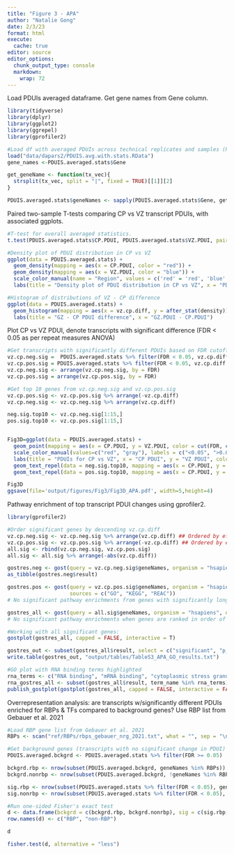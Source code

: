 ```yaml
---
title: "Figure 3 - APA"
author: "Natalie Gong"
date: 2/3/23
format: html
execute:
  cache: true
editor: source
editor_options:
  chunk_output_type: console
  markdown: 
    wrap: 72
---
```




Load PDUIs averaged dataframe. Get gene names from Gene column.
```r
library(tidyverse)
library(dplyr)
library(ggplot2)
library(ggrepel)
library(gprofiler2)

#Load df with averaged PDUIs across technical replicates and samples (PDUIS.averaged.stats)
load("data/dapars2/PDUIS.avg.with.stats.RData")
gene_names <-PDUIS.averaged.stats$Gene

get_geneName <- function(tx_vec){
  strsplit(tx_vec, split = "|", fixed = TRUE)[[1]][2]
}

PDUIS.averaged.stats$geneNames <- sapply(PDUIS.averaged.stats$Gene, get_geneName)


```

Paired two-sample T-tests comparing CP vs VZ transcript PDUIs, with associated ggplots.
```r
#T-test for overall averaged statistics. 
t.test(PDUIS.averaged.stats$CP.PDUI, PDUIS.averaged.stats$VZ.PDUI, paired = TRUE)

#Density plot of PDUI distribution in CP vs VZ
ggplot(data = PDUIS.averaged.stats) +
  geom_density(mapping = aes(x = CP.PDUI, color = "red")) +
  geom_density(mapping = aes(x = VZ.PDUI, color = "blue")) +
  scale_color_manual(name = "Region", values = c('red' = 'red', 'blue' = 'blue'), labels = c('GZ', 'CP')) +
  labs(title = "Density plot of PDUI distribution in CP vs VZ", x = "PDUI") 

#Histogram of distributions of VZ - CP difference
ggplot(data = PDUIS.averaged.stats) +
  geom_histogram(mapping = aes(x = vz.cp.diff, y = after_stat(density)), binwidth = 0.05) +
  labs(title = "GZ - CP PDUI difference", x = "GZ.PDUI - CP.PDUI")


```
Plot CP vs VZ PDUI, denote transcripts with significant difference (FDR < 0.05 as per repeat measures ANOVA)
```r
#Get transcripts with significantly different PDUIs based on FDR cutoff of 0.05, separate to increased or decreased PDUI in CP compared to VZ. 
vz.cp.neg.sig =  PDUIS.averaged.stats %>% filter(FDR < 0.05, vz.cp.diff < 0)
vz.cp.pos.sig = PDUIS.averaged.stats %>% filter(FDR < 0.05, vz.cp.diff > 0)
vz.cp.neg.sig <- arrange(vz.cp.neg.sig, by = FDR)
vz.cp.pos.sig = arrange(vz.cp.pos.sig, by = FDR)

#Get top 10 genes from vz.cp.neg.sig and vz.cp.pos.sig
vz.cp.pos.sig <- vz.cp.pos.sig %>% arrange(-vz.cp.diff)
vz.cp.neg.sig <- vz.cp.neg.sig %>% arrange(vz.cp.diff)

neg.sig.top10 <- vz.cp.neg.sig[1:15,]
pos.sig.top10 <- vz.cp.pos.sig[1:15,]


Fig3D=ggplot(data = PDUIS.averaged.stats) +
  geom_point(mapping = aes(x = CP.PDUI, y = VZ.PDUI, color = cut(FDR, c(0, 0.05, Inf))), size = 0.5) +
  scale_color_manual(values=c("red", "gray"), labels = c("<0.05", ">0.05")) +
  labs(title = "PDUIs for CP vs VZ", x = "CP PDUI", y = "VZ PDUI", color = "FDR") +
  geom_text_repel(data = neg.sig.top10, mapping = aes(x = CP.PDUI, y = VZ.PDUI, label = geneNames), color = "blue", min.segment.length = 0, box.padding = 1, max.overlaps = Inf, size=3,force = 20, nudge_y = -.2) +
  geom_text_repel(data = pos.sig.top10, mapping = aes(x = CP.PDUI, y = VZ.PDUI, label = geneNames), color = "purple", min.segment.length = 0, box.padding = 0, max.overlaps = Inf, size=3,force = 20, nudge_y = .2) + theme_bw()

Fig3D
ggsave(file='output/figures/Fig3/Fig3D_APA.pdf', width=5,height=4)
```

Pathway enrichment of top transcript PDUI changes using gprofiler2.
```r
library(gprofiler2)

#Order significant genes by descending vz.cp.diff
vz.cp.neg.sig <- vz.cp.neg.sig %>% arrange(vz.cp.diff) ## Ordered by effect size
vz.cp.pos.sig <- vz.cp.pos.sig %>% arrange(-vz.cp.diff) ## Ordered by effect size
all.sig <- rbind(vz.cp.neg.sig, vz.cp.pos.sig)
all.sig <- all.sig %>% arrange(-abs(vz.cp.diff))

gostres.neg <- gost(query = vz.cp.neg.sig$geneNames, organism = "hsapiens", ordered_query = FALSE, significant = TRUE, custom_bg = PDUIS.averaged.stats$geneNames, correction_method = "fdr",sources = c("GO", "KEGG", "REAC"))
as_tibble(gostres.neg$result)

gostres.pos <- gost(query = vz.cp.pos.sig$geneNames, organism = "hsapiens", ordered_query = FALSE, significant = TRUE, custom_bg = PDUIS.averaged.stats$geneNames, correction_method = "fdr", 
                    sources = c("GO", "KEGG", "REAC"))
# No significant pathway enrichments from genes with significantly longer PDUI in VZ vs CP

gostres_all <- gost(query = all.sig$geneNames, organism = "hsapiens", ordered_query = FALSE, significant = TRUE, custom_bg = PDUIS.averaged.stats$geneNames, correction_method = "fdr", sources = c("GO", "KEGG", "REAC"))
# No significant pathway enrichments when genes are ranked in order of decreasing magnitude of PDUI change between brain regions

#Working with all significant genes:
gostplot(gostres_all, capped = FALSE, interactive = T)

gostres_out <- subset(gostres_all$result, select = c("significant", "p_value", "term_size", "query_size", "intersection_size", "precision", "recall", "term_id", "source", "term_name", "effective_domain_size", "source_order"))
write.table(gostres_out, "output/tables/TableS3_APA_GO_results.txt")

#GO plot with RNA binding terms highlighted
rna_terms <- c("RNA binding", "mRNA binding", "cytoplasmic stress granule")
rna_gostres_all <- subset(gostres_all$result, term_name %in% rna_terms)
publish_gostplot(gostplot(gostres_all, capped = FALSE, interactive = FALSE), highlight_terms = rna_gostres_all$term_id)


```

Overrepresentation analysis: are transcripts w/significantly different PDUIs enriched for RBPs & TFs compared to background genes? Use RBP list from Gebauer et al. 2021
```r
#Load RBP gene list from Gebauer et al. 2021
RBPs <- scan("ref/RBPs/rbps_gebauer_nrg_2021.txt", what = "", sep = "\n")

#Get background genes (transcripts with no significant change in PDUI)
PDUIS.averaged.bckgrd <- PDUIS.averaged.stats %>% filter(FDR >= 0.05)

bckgrd.rbp <- nrow(subset(PDUIS.averaged.bckgrd, geneNames %in% RBPs))
bckgrd.nonrbp <- nrow(subset(PDUIS.averaged.bckgrd, !geneNames %in% RBPs))

sig.rbp <- nrow(subset(PDUIS.averaged.stats %>% filter(FDR < 0.05), geneNames %in% RBPs))
sig.nonrbp <- nrow(subset(PDUIS.averaged.stats %>% filter(FDR < 0.05), !geneNames %in% RBPs))

#Run one-sided Fisher's exact test
d <- data.frame(bckgrd = c(bckgrd.rbp, bckgrd.nonrbp), sig = c(sig.rbp, sig.nonrbp))
row.names(d) <- c("RBP", "non-RBP")

d

fisher.test(d, alternative = "less")

```
